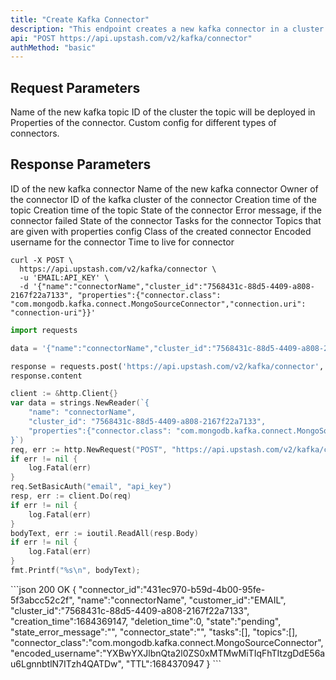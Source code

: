 ```yaml
---
title: "Create Kafka Connector"
description: "This endpoint creates a new kafka connector in a cluster."
api: "POST https://api.upstash.com/v2/kafka/connector"
authMethod: "basic"
---
```




## Request Parameters

<ParamField body="name" type="string" required>
Name of the new kafka topic
</ParamField>

<ParamField body="cluster_id" type="string" required>
ID of the cluster the topic will be deployed in
</ParamField>

<ParamField body="properties" type="Object" required>
Properties of the connector. Custom config for different types of connectors.
</ParamField>

## Response Parameters

<ResponseField name="connector_id" type="string">
ID of the new kafka connector
</ResponseField>
<ResponseField name="name" type="string">
Name of the new kafka connector
</ResponseField>
<ResponseField name="customer_id" type="string">
Owner of the connector
</ResponseField>
<ResponseField name="cluster_id" type="string">
ID of the kafka cluster of the connector
</ResponseField>
<ResponseField name="creation_time" type="int">
Creation time of the topic
</ResponseField>
<ResponseField name="deletion_time" type="int">
Creation time of the topic
</ResponseField>
<ResponseField name="state" type="string">
State of the connector
</ResponseField>
<ResponseField name="state_error_message" type="string">
Error message, if the connector failed
</ResponseField>
<ResponseField name="connector_state" type="string">
State of the connector
</ResponseField>
<ResponseField name="tasks" type="????????">
Tasks for the connector
</ResponseField>
<ResponseField name="topics" type="?????????">
Topics that are given with properties config
</ResponseField>
<ResponseField name="connector_class" type="string">
Class of the created connector
</ResponseField>
<ResponseField name="encoded_username" type="string">
Encoded username for the connector
</ResponseField>
<ResponseField name="TTL" type="int">
Time to live for connector
</ResponseField>

<RequestExample>

```shell curl
curl -X POST \
  https://api.upstash.com/v2/kafka/connector \
  -u 'EMAIL:API_KEY' \
  -d '{"name":"connectorName","cluster_id":"7568431c-88d5-4409-a808-2167f22a7133", "properties":{"connector.class": "com.mongodb.kafka.connect.MongoSourceConnector","connection.uri": "connection-uri"}}'
```

```python Python
import requests

data = '{"name":"connectorName","cluster_id":"7568431c-88d5-4409-a808-2167f22a7133", "properties":{"connector.class": "com.mongodb.kafka.connect.MongoSourceConnector","connection.uri": "connection-uri"}}'

response = requests.post('https://api.upstash.com/v2/kafka/connector', data=data, auth=('EMAIL', 'API_KEY'))
response.content
```

```go Go
client := &http.Client{}
var data = strings.NewReader(`{
    "name": "connectorName",
    "cluster_id": "7568431c-88d5-4409-a808-2167f22a7133",
    "properties":{"connector.class": "com.mongodb.kafka.connect.MongoSourceConnector","connection.uri": "connection-uri"}
}`)
req, err := http.NewRequest("POST", "https://api.upstash.com/v2/kafka/connector", data)
if err != nil {
    log.Fatal(err)
}
req.SetBasicAuth("email", "api_key")
resp, err := client.Do(req)
if err != nil {
    log.Fatal(err)
}
bodyText, err := ioutil.ReadAll(resp.Body)
if err != nil {
    log.Fatal(err)
}
fmt.Printf("%s\n", bodyText);
```

</RequestExample>

<ResponseExample>
```json 200 OK
{
  "connector_id":"431ec970-b59d-4b00-95fe-5f3abcc52c2f",
  "name":"connectorName",
  "customer_id":"EMAIL",
  "cluster_id":"7568431c-88d5-4409-a808-2167f22a7133",
  "creation_time":1684369147,
  "deletion_time":0,
  "state":"pending",
  "state_error_message":"",
  "connector_state":"",
  "tasks":[],
  "topics":[],
  "connector_class":"com.mongodb.kafka.connect.MongoSourceConnector",
  "encoded_username":"YXBwYXJlbnQta2l0ZS0xMTMwMiTIqFhTItzgDdE56au6LgnnbtlN7ITzh4QATDw",
  "TTL":1684370947
}
```
</ResponseExample>
